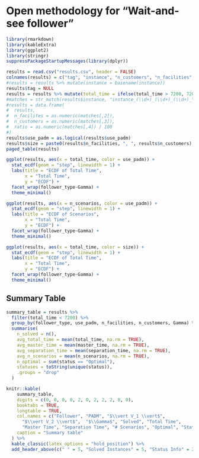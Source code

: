 # Open methodology for "Wait-and-see follower"

```r
library(rmarkdown)
library(kableExtra)
library(ggplot2)
library(stringr)
suppressPackageStartupMessages(library(dplyr))
```

```r
results = read.csv("results.csv", header = FALSE)
colnames(results) = c("tag", "instance", "n_customers", "n_facilities", "Gamma", "follower_type", "use_padm", "total_time", "status", "reason", "best_bound", "best_obj", "n_iterations", "n_scenarios", "master_time", "separation_time")
#results = results %>% mutate(instance = basename(instance))
results$tag = NULL
results = results %>% mutate(total_time = ifelse(total_time > 7200, 7200, total_time))
#matches = str_match(results$instance, "instance_(\\d+)_(\\d+)_(\\d+)_\\d+\\.txt")
#results = data.frame(
#  results,
#  n_facilites = as.numeric(matches[,2]),
#  n_customers = as.numeric(matches[,3]),
#  ratio = as.numeric(matches[,4]) / 100
#)
results$use_padm = as.logical(results$use_padm)
results$size = paste0(results$n_facilities, ", ", results$n_customers)
paged_table(results)
```

```r
ggplot(results, aes(x = total_time, color = use_padm)) +
  stat_ecdf(geom = "step", linewidth = 1) +
  labs(title = "ECDF of Total Time",
       x = "Total Time",
       y = "ECDF") +
  facet_wrap(follower_type~Gamma) +
  theme_minimal()

ggplot(results, aes(x = n_scenarios, color = use_padm)) +
  stat_ecdf(geom = "step", linewidth = 1) +
  labs(title = "ECDF of Scenarios",
       x = "Total Time",
       y = "ECDF") +
  facet_wrap(follower_type~Gamma) +
  theme_minimal()

ggplot(results, aes(x = total_time, color = size)) +
  stat_ecdf(geom = "step", linewidth = 1) +
  labs(title = "ECDF of Total Time",
       x = "Total Time",
       y = "ECDF") +
  facet_wrap(follower_type~Gamma) +
  theme_minimal()
```


## Summary Table 

```r
summary_table = results %>%
  filter(total_time < 7200) %>%
  group_by(follower_type, use_padm, n_facilities, n_customers, Gamma) %>%
  summarise(
    n_solved = n(),
    avg_total_time = mean(total_time, na.rm = TRUE),
    avg_master_time = mean(master_time, na.rm = TRUE),
    avg_separation_time = mean(separation_time, na.rm = TRUE),
    avg_n_scenarios = mean(n_scenarios, na.rm = TRUE),
    n_optimal = sum(status == "Optimal"),
    statuses = toString(unique(status)),
    .groups = "drop"
  )

knitr::kable(
    summary_table,
    digits = c(0, 0, 0, 0, 2, 0, 2, 2, 2, 0, 0),
    booktabs = TRUE,
    longtable = TRUE,
    col.names = c("Follower", "PADM", "$\\vert V_1 \\vert$", 
      "$\\vert V_2 \\vert$",  "$\\Gamma$", "Solved", "Total Time", 
      "Master Time", "Separation Time", "# Scenarios", "Optimal", "Statuses"),
    caption = "Summary table"
  ) %>%
  kable_classic(latex_options = "hold_position") %>%
  add_header_above(c(" " = 5, "Solved Instances" = 5, "Status Info" = 2))
```
